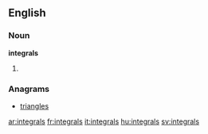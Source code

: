 ==English==

===Noun===
'''integrals'''

# {{plural of|integral}}

===Anagrams===
*[[triangles]]

[[ar:integrals]]
[[fr:integrals]]
[[it:integrals]]
[[hu:integrals]]
[[sv:integrals]]